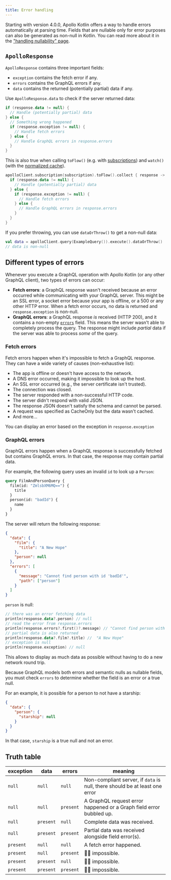```yaml
---
title: Error handling
---
```


<Note>

Starting with version 4.0.0, Apollo Kotlin offers a way to handle errors automatically at parsing time. Fields that are nullable only for error purposes can also be generated as non-null in Kotlin. You can read more about it in the ["handling nullability" page](../advanced/nullability).

</Note>

## `ApolloResponse` 

`ApolloResponse` contains three important fields:
* `exception` contains the fetch error if any.
* `errors` contains the GraphQL errors if any.
* `data` contains the returned (potentially partial) data if any.

Use `ApolloResponse.data` to check if the server returned data:

```kotlin
if (response.data != null) {
  // Handle (potentially partial) data
} else {
  // Something wrong happened
  if (response.exception != null) {
    // Handle fetch errors
  } else {
    // Handle GraphQL errors in response.errors
  }
}
```

This is also true when calling `toFlow()` (e.g. with [subscriptions](/kotlin/essentials/subscriptions)) and `watch()` (with the [normalized cache](/kotlin/caching/query-watchers)).

```kotlin
apolloClient.subscription(subscription).toFlow().collect { response ->
  if (response.data != null) {
    // Handle (potentially partial) data
  } else {
    if (response.exception != null) {
      // Handle fetch errors
    } else {
      // Handle GraphQL errors in response.errors
    }
  }
}
```

If you prefer throwing, you can use `dataOrThrow()` to get a non-null data:

```kotlin
val data = apolloClient.query(ExampleQuery()).execute().dataOrThrow()
// data is non-null
```

## Different types of errors

Whenever you execute a GraphQL operation with Apollo Kotlin (or any other GraphQL client), two types of errors can occur:

* **Fetch errors**: a GraphQL response wasn't received because an error occurred while communicating with your GraphQL server. This might be an SSL error, a socket error because your app is offline, or a 500 or any other HTTP error. When a fetch error occurs, no data is returned and `response.exception` is non-null.
* **GraphQL errors**: a GraphQL response _is_ received (HTTP 200), and it contains a non-empty [`errors`](https://spec.graphql.org/draft/#sec-Errors) field. This means the server wasn't able to completely process the query. The response might include _partial_ data if the server was able to process _some_ of the query.

### Fetch errors

Fetch errors happen when it's impossible to fetch a GraphQL response. They can have a wide variety of causes (non-exhaustive list):

* The app is offline or doesn't have access to the network.
* A DNS error occurred, making it impossible to look up the host.
* An SSL error occurred (e.g., the server certificate isn't trusted).
* The connection was closed.
* The server responded with a non-successful HTTP code.
* The server didn't respond with valid JSON.
* The response JSON doesn't satisfy the schema and cannot be parsed.
* A request was specified as CacheOnly but the data wasn't cached.
* And more...

You can display an error based on the exception in `response.exception`  

### GraphQL errors

GraphQL errors happen when a GraphQL response is successfully fetched but contains GraphQL errors. In that case, the response may contain partial data. 

For example, the following query uses an invalid `id` to look up a `Person`:

```graphql
query FilmAndPersonQuery {
  film(id: "ZmlsbXM6MQ==") {
    title
  }
  person(id: "badId") {
    name
  }
}
```

The server will return the following response:

```json
{
  "data": {
    "film": {
      "title": "A New Hope"
    },
    "person": null
  },
  "errors": [
    {
      "message": "Cannot find person with id 'badId'",
      "path": ["person"]
    }
  ]
}
```

`person` is null:

```kotlin
// there was an error fetching data
println(response.data?.person) // null
// read the error from response.errors
println(response.errors?.first()?.message) // "Cannot find person with id 'badId'"
// partial data is also returned
println(response.data?.film?.title) //  "A New Hope"
// exception is null
println(response.exception) // null
```

This allows to display as much data as possible without having to do a new network round trip.

Because GraphQL models both errors and semantic nulls as nullable fields, you must check `errors` to determine whether the field is an error or a true null.

For an example, it is possible for a person to not have a starship:

```json
{
  "data": {
    "person": {
      "starship": null
    }
  }
}
```

In that case, `starship` is a true null and not an error.

## Truth table

| exception | data      | errors    | meaning                                                                     |
|-----------|-----------|-----------|-----------------------------------------------------------------------------|
| `null`    | `null`    | `null`    | Non-compliant server, if `data` is null, there should be at least one error |
| `null`    | `null`    | `present` | A GraphQL request error happened or a Graph field error bubbled up.         |
| `null`    | `present` | `null`    | Complete data was received.                                                 |
| `null`    | `present` | `present` | Partial data was received alongside field error(s).                         |
| `present` | `null`    | `null`    | A fetch error happened.                                                     |
| `present` | `null`    | `present` | 🙅‍♂️ impossible.                                                           |
| `present` | `present` | `null`    | 🙅‍♂️ impossible.                                                           |
| `present` | `present` | `present` | 🙅‍♂️ impossible.                                                           |

